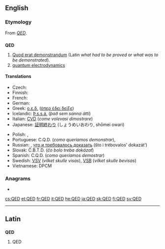 ==English==
{{wikipedia}}

===Etymology===
From {{etyl|la}} ''[[#Latin|QED]]''.

==={{initialism}}===
'''QED'''

# [[quod erat demonstrandum|Quod erat demonstrandum]] (Latin ''what had to be proved'' or ''what was to be demonstrated'').
# [[quantum electrodynamics]]

====Translations====
{{trans-top|quod erat demonstrandum}}
* Czech: {{t|cs|c.b.d.}} {{italbrac|co bylo dokázat}}
* Finnish: {{t+|fi|MOT}} {{italbrac|mikä oli todistettava}}
* French: {{t+|fr|CQFD}} {{italbrac|ce qu'il fallait démontrer}}
* German: {{t|de|w.z.b.w.}} {{italbrac|was zu beweisen war}}
* Greek: [[ο.ε.δ.]] ([[όπερ έδει δείξε]])
* Icelandic: [[Þ.s.s.á.]] (''það sem sanna átti'')
* Italian: [[CVD]] (''come volevasi dimostrare'')
* Japanese: [[証明終わり]] (しょうめいおわり, shōmei owari)
{{trans-mid}}
* Polish: {{t|pl|c.b.d.o.}} {{italbrac|co było do okazania}}, {{t|pl|c.b.d.u.}} {{italbrac|co było do udowodnienia}}
* Portuguese: C.Q.D. (''como queríamos demonstrar''), {{t|pt|c.q.d.|tr=''caramba que difícil''}}
* Russian: {{t+|ru|ч. т. д.}}, [[что и требовалось доказать]] (što i trébovalos’ dokazát’)
* Slovak: Č.B.T.D. (''čo bolo treba dokázať'')
* Spanish: C.Q.D. (''como queríamos demostrar'')
* Swedish: [[VSV]] (''vilket skulle visas''), [[VSB]] (''vilket skulle bevisas'')
* Vietnamese: DPCM
{{trans-bottom}}

===Anagrams===
* {{alphagram|[[DEQ#English|DEQ]]}} 


[[cs:QED]]
[[et:QED]]
[[fr:QED]]
[[it:QED]]
[[he:QED]]
[[ja:QED]]
[[sk:QED]]
[[fi:QED]]
[[sv:QED]]
----
==Latin==
{{wikipedia|lang=la}}

==={{initialism}}===
'''QED'''

# QED